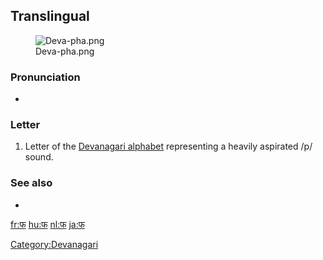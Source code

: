 {{also|फ़}}
==Translingual==
[[File:Deva-pha.png|thumb]]

===Pronunciation===
* {{IPA|/pʰə/|lang=mul}}

===Letter===
{{mul-deva|pha}}

# Letter of the [[Devanagari alphabet]] representing a heavily aspirated /p/ sound.

===See also===
* {{pedialite|Devanagari}}

[[Category:Devanagari]]

[[fr:फ]]
[[hu:फ]]
[[nl:फ]]
[[ja:फ]]